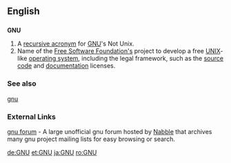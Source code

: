 ==English==
==={{initialism}}===
'''GNU'''

#A [[recursive acronym]] for [[w:GNU|GNU]]'s Not Unix.
#Name of the [[w:Free Software Foundation|Free Software Foundation's]] project to develop a free [[UNIX]]-like [[operating system]], including the legal framework, such as the [[source code]] and [[documentation]] licenses.

===See also===
[[gnu]]

===External Links===
[http://www.nabble.com/Gnu-f1458.html gnu forum] - A large unofficial gnu forum hosted by [http://www.nabble.com/ Nabble] that archives many gnu project mailing lists for easy browsing or search.

[[de:GNU]]
[[et:GNU]]
[[ja:GNU]]
[[ro:GNU]]